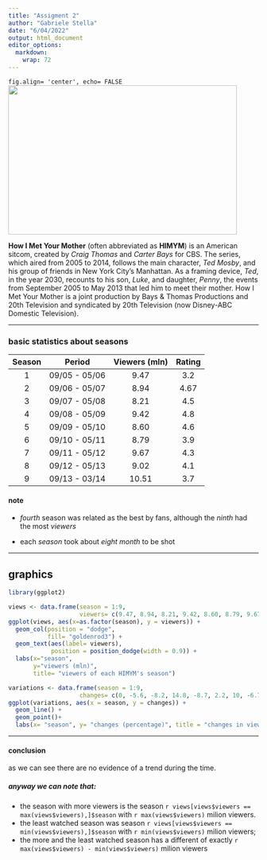 ```yaml
---
title: "Assigment 2"
author: "Gabriele Stella"
date: "6/04/2022"
output: html_document
editor_options: 
  markdown: 
    wrap: 72
---
```


`fig.align= 'center', echo= FALSE`<img src="https://upload.wikimedia.org/wikipedia/commons/thumb/2/2c/How_i_met_your_mother_logo.svg/440px-How_i_met_your_mother_logo.svg.png" width="460" height="300"/>

**How I Met Your Mother** (often abbreviated as **HIMYM**) is an
American sitcom, created by *Craig Thomas* and *Carter Bays* for CBS.
The series, which aired from 2005 to 2014, follows the main character,
*Ted Mosby*, and his group of friends in New York City's Manhattan. As a
framing device, *Ted*, in the year 2030, recounts to his son, *Luke*,
and daughter, *Penny*, the events from September 2005 to May 2013 that
led him to meet their mother. How I Met Your Mother is a joint
production by Bays & Thomas Productions and 20th Television and
syndicated by 20th Television (now Disney-ABC Domestic Television).

------------------------------------------------------------------------

### basic statistics about seasons

| Season |    Period     | Viewers (mln) | Rating |
|:------:|:-------------:|:-------------:|:------:|
|   1    | 09/05 - 05/06 |     9.47      |  3.2   |
|   2    | 09/06 - 05/07 |     8.94      |  4.67  |
|   3    | 09/07 - 05/08 |     8.21      |  4.5   |
|   4    | 09/08 - 05/09 |     9.42      |  4.8   |
|   5    | 09/09 - 05/10 |     8.60      |  4.6   |
|   6    | 09/10 - 05/11 |     8.79      |  3.9   |
|   7    | 09/11 - 05/12 |     9.67      |  4.3   |
|   8    | 09/12 - 05/13 |     9.02      |  4.1   |
|   9    | 09/13 - 03/14 |     10.51     |  3.7   |

#### note

-   *fourth* season was related as the best by fans, although the
    *ninth* had the most *viewers*

-   each *season* took about *eight month* to be shot

------------------------------------------------------------------------

## graphics

```r
library(ggplot2)
```

```r
views <- data.frame(season = 1:9,
                    viewers= c(9.47, 8.94, 8.21, 9.42, 8.60, 8.79, 9.67, 9.02, 10.51 ))
ggplot(views, aes(x=as.factor(season), y = viewers)) + 
  geom_col(position = "dodge",
           fill= "goldenrod3") +
  geom_text(aes(label= viewers),
            position = position_dodge(width = 0.9)) + 
  labs(x="season",
       y="viewers (mln)",
       title= "viewers of each HIMYM's season")
```

```r
variations <- data.frame(season = 1:9,
                    changes= c(0, -5.6, -8.2, 14.8, -8.7, 2.2, 10, -6.7, 16.5) )
ggplot(variations, aes(x = season, y = changes)) + 
  geom_line() +
  geom_point()+
  labs(x= "season", y= "changes (percentage)", title = "changes in viewerships")
```

------------------------------------------------------------------------

#### conclusion

as we can see there are no evidence of a trend during the time.

##### anyway we can note that:

-   the season with more viewers is the season
    `r views[views$viewers == max(views$viewers),]$season` with
    `r max(views$viewers)` milion viewers.
-   the least watched season was season
    `r views[views$viewers == min(views$viewers),]$season` with
    `r min(views$viewers)` milion viewers;
-   the more and the least watched season has a different of exactly
    `r max(views$viewers) - min(views$viewers)` milion viewers
